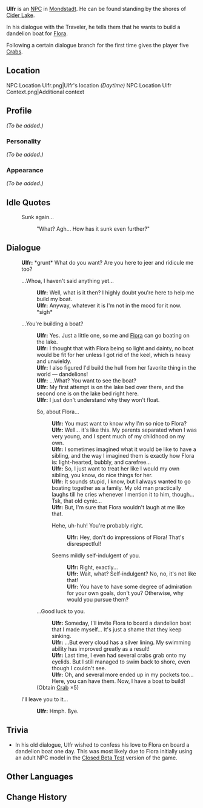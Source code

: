 {{Meta
<!-- REMOVE THIS TEMPLATE AFTER ADDING MISSING INFO -->
|missing_NPC_profile  = yes
}}
{{Character Infobox
|type             = NPC
|image            = NPC Ulfr.png
|name             = Ulfr
|region           = Mondstadt
|dialoguereward   = {{Card|Crab|5}}
}}
'''Ulfr''' is an [[NPC]] in [[Mondstadt]]. He can be found standing by the shores of [[Cider Lake]].

In his dialogue with the Traveler, he tells them that he wants to build a dandelion boat for [[Flora]].

Following a certain dialogue branch for the first time gives the player five [[Crab]]s.

==Location==
<gallery>
NPC Location Ulfr.png|Ulfr's location ''(Daytime)''
NPC Location Ulfr Context.png|Additional context
</gallery>

==Profile==
<!-- detailed story/lore information goes here -->
''(To be added.)''

===Personality===
''(To be added.)''

===Appearance===
''(To be added.)''

==Idle Quotes==
{{Dialogue start}}
: {{DIcon|Idle}} Sunk again...
:: {{A|VO Ulfr 01.ogg}} "What? Agh... How has it sunk even further?"
{{Dialogue end}}

==Dialogue==
{{Dialogue start}}
:'''Ulfr:''' *grunt* What do you want? Are you here to jeer and ridicule me too?
:{{DIcon}} ...Whoa, I haven't said anything yet...
::'''Ulfr:''' Well, what is it then? I highly doubt you're here to help me build my boat.
::'''Ulfr:''' Anyway, whatever it is I'm not in the mood for it now. *sigh*
:{{DIcon}} ...You're building a boat?
::'''Ulfr:''' Yes. Just a little one, so me and [[Flora]] can go boating on the lake.
::'''Ulfr:''' I thought that with Flora being so light and dainty, no boat would be fit for her unless I got rid of the keel, which is heavy and unwieldy.
::'''Ulfr:''' I also figured I'd build the hull from her favorite thing in the world &mdash; dandelions!
::'''Ulfr:''' ...What? You want to see the boat?
::'''Ulfr:''' My first attempt is on the lake bed over there, and the second one is on the lake bed right here.
::'''Ulfr:''' I just don't understand why they won't float.
::{{DIcon}} So, about Flora...
:::'''Ulfr:''' You must want to know why I'm so nice to Flora?
:::'''Ulfr:''' Well... it's like this. My parents separated when I was very young, and I spent much of my childhood on my own.
:::'''Ulfr:''' I sometimes imagined what it would be like to have a sibling, and the way I imagined them is exactly how Flora is: light-hearted, bubbly, and carefree...
:::'''Ulfr:''' So, I just want to treat her like I would my own sibling, you know, do nice things for her.
:::'''Ulfr:''' It sounds stupid, I know, but I always wanted to go boating together as a family. My old man practically laughs till he cries whenever I mention it to him, though... Tsk, that old cynic...
:::'''Ulfr:''' But, I'm sure that Flora wouldn't laugh at me like that.
:::{{DIcon}} Hehe, uh-huh! You're probably right.
::::'''Ulfr:''' Hey, don't do impressions of Flora! That's disrespectful!
:::{{DIcon}} Seems mildly self-indulgent of you.
::::'''Ulfr:''' Right, exactly...
::::'''Ulfr:''' Wait, what? Self-indulgent? No, no, it's not like that!
::::'''Ulfr:''' You have to have some degree of admiration for your own goals, don't you? Otherwise, why would you pursue them?
::{{DIcon|Reward}} ...Good luck to you.
:::'''Ulfr:''' Someday, I'll invite Flora to board a dandelion boat that I made myself... It's just a shame that they keep sinking.
:::'''Ulfr:''' ...But every cloud has a silver lining. My swimming ability has improved greatly as a result!
:::'''Ulfr:''' Last time, I even had several crabs grab onto my eyelids. But I still managed to swim back to shore, even though I couldn't see.
:::'''Ulfr:''' Oh, and several more ended up in my pockets too... Here, you can have them. Now, I have a boat to build!
::;(Obtain [[Crab]] ×5)
:{{DIcon}} I'll leave you to it...
::'''Ulfr:''' Hmph. Bye.
{{Dialogue end}}

==Trivia==
* In his old dialogue, Ulfr wished to confess his love to Flora on board a dandelion boat one day. This was most likely due to Flora initially using an adult NPC model in the [[Closed Beta Test]] version of the game.

==Other Languages==
{{Other Languages
|default_hidden = 1
|en      = Ulfr
|zhs     = 乌尔法
|zhs_rm  = Wū'ěrfǎ
|zht     = 烏爾法
|zht_rm  = Wū'ěrfǎ
|ja      = ウルファ
|ja_rm   = Urufa
|ko      = 울프르
|ko_rm   = Ulpeureu
|es      = Ulfr
|fr      = Ulfr
|ru      = Ульфр
|th      = Ulfr
|vi      = Ulfr
|de      = Ulfr
|id      = Ulfr
|pt      = Ulfat
|tr      = Ulfr
|it      = Ulfr
}}

==Change History==
{{Change History|1.0}}